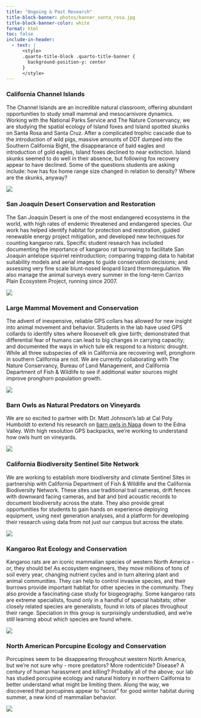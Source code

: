 ```yaml
---
title: "Ongoing & Past Research"
title-block-banner: photos/banner_santa_rosa.jpg
title-block-banner-color: white
format: html
toc: false
include-in-header:
  - text: |
      <style>
      .quarto-title-block .quarto-title-banner {
        background-position-y: center
      }
      </style>
---
```


### California Channel Islands

::::: grid
::: g-col-9
The Channel Islands are an incredible natural classroom, offering abundant opportunities to study small mammal and mesocarnivore dynamics. Working with the National Parks Service and The Nature Conservancy, we are studying the spatial ecology of Island foxes and Island spotted skunks on Santa Rosa and Santa Cruz. After a complicated trophic cascade due to the introduction of wild pigs, massive amounts of DDT dumped into the Southern California Bight, the disappearance of bald eagles and introduction of gold eagles, Island foxes declined to near extinction. Island skunks seemed to do well in their absence, but following fox recovery appear to have declined. Some of the questions students are asking include: how has fox home range size changed in relation to density? Where are the skunks, anyway?
:::
::: g-col-3
![](photos/research photos/santa_rosa.jpg){fig-alt="a beach on Santa Rosa Island, with Santa Cruz Island in the background" fig-align="left"}
:::
:::::

### San Joaquin Desert Conservation and Restoration

::::: grid
::: g-col-9
The San Joaquin Desert is one of the most endangered ecosystems in the world, with high rates of endemic threatened and endangered species. Our work has helped identify habitat for protection and restoration, guided renewable energy project mitigation, and developed new techniques for counting kangaroo rats. Specific student research has included documenting the importance of kangaroo rat burrowing to facilitate San Joaquin antelope squirrel reintroduction; comparing trapping data to habitat suitability models and aerial images to guide conservation decisions; and assessing very fine scale blunt-nosed leopard lizard thermoregulation. We also manage the animal surveys every summer in the long-term Carrizo Plain Ecosystem Project, running since 2007.
:::
::: g-col-3
![](photos/research photos/san_joaquin_desert_conservation.jpg){fig-alt="a beach on Santa Rosa Island, with Santa Cruz Island in the background" fig-align="left"}
:::
:::::

### Large Mammal Movement and Conservation

::::: grid
::: g-col-9
The advent of inexpensive, reliable GPS collars has allowed for new insight into animal movement and behavior. Students in the lab have used GPS collards to identify sites where Roosevelt elk give birth; demonstrated that differential fear of humans can lead to big changes in carrying capacity; and documented the ways in which tule elk respond to a historic drought. While all three subspecies of elk in California are recovering well, pronghorn in southern California are not. We are currently collaborating with The Nature Conservancy, Bureau of Land Management, and California Department of Fish & Wildlife to see if additional water sources might improve pronghorn population growth.
:::
::: g-col-3
![](photos/research photos/large_mammal_movement-elk.jpg){fig-alt="a beach on Santa Rosa Island, with Santa Cruz Island in the background" fig-align="left"}
:::
:::::

### Barn Owls as Natural Predators on Vineyards

::::: grid
::: g-col-9
We are so excited to partner with Dr. Matt Johnson's lab at Cal Poly Humboldt to extend his research on [barn owls in Napa](https://www.instagram.com/calpolyhum.barnowls/) down to the Edna Valley. With high resolution GPS backpacks, we're working to understand how owls hunt on vineyards.
:::
::: g-col-3
![](photos/research photos/barnowl_mask.jpg){fig-alt="a beach on Santa Rosa Island, with Santa Cruz Island in the background" fig-align="left"}
:::
:::::

### California Biodiversity Sentinel Site Network
::::: grid
::: g-col-9
We are working to establish more biodiversity and climate Sentinel Sites in partnership with California Department of Fish & Wildlife and the California Biodiversity Network. These sites use traditional trail cameras, drift fences with downward facing cameras, and bat and bird acoustic records to document biodiversity across the state. They also provide great opportunities for students to gain hands on experience deploying equipment, using next generation analyses, and a platform for developing their research using data from not just our campus but across the state.
:::
::: g-col-3
![](photos/research photos/santa_rosa.jpg){fig-alt="a beach on Santa Rosa Island, with Santa Cruz Island in the background" fig-align="left"}
:::
:::::

### Kangaroo Rat Ecology and Conservation
::::: grid
::: g-col-9
Kangaroo rats are an iconic mammalian species of western North America - or, they should be! As ecosystem engineers, they move millions of tons of soil every year, changing nutrient cycles and in turn altering plant and animal communities. They can help to control invasive species, and their burrows provide important habitat for other species in the community. They also provide a fascinating case study for biogeography. Some kangaroo rats are extreme specialists, found only in a handful of special habitats; other closely related species are generalists, found in lots of places throughout their range. Speciation in this group is surprisingly understudied, and we're still learning about which species are found where.
:::
::: g-col-3
![](photos/research photos/santa_rosa.jpg){fig-alt="a beach on Santa Rosa Island, with Santa Cruz Island in the background" fig-align="left"}
:::
:::::

### North American Porcupine Ecology and Conservation
::::: grid
::: g-col-9
Porcupines seem to be disappearing throughout western North America, but we're not sure why - more predators? More rodenticide? Disease? A century of human harassment and killing? Probably all of the above; our lab has studied porcupine ecology and natural history in northern California to better understand what might be limiting them. Along the way, we discovered that porcupines appear to "scout" for good winter habitat during summer, a new kind of mammalian behavior.
:::
::: g-col-3
![](photos/research photos/porcupines.jpg){fig-alt="a beach on Santa Rosa Island, with Santa Cruz Island in the background" fig-align="left"}
:::
:::::

